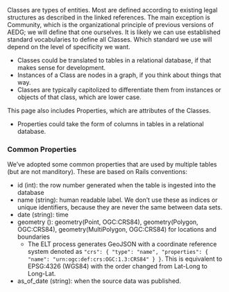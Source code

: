 Classes are types of entities. Most are defined according to existing legal structures as described in the linked references. The main exception is Community, which is the organizational principle of previous versions of AEDG; we will define that one ourselves. It is likely we can use established standard vocabularies to define all Classes. Which standard we use will depend on the level of specificity we want.  

  - Classes could be translated to tables in a relational database, if that makes sense for development. 
  - Instances of a Class are nodes in a graph, if you think about things that way.
  - Classes are typically capitolized to differentiate them from instances or objects of that class, which are lower case.

This page also includes Properties, which are attributes of the Classes. 

  - Properties could take the form of columns in tables in a relational database.

### Common Properties

We've adopted some common properties that are used by multiple tables (but are not manditory). These are based on Rails conventions:

- id (int): the row number generated when the table is ingested into the database
- name (string): human readable label. We don't use these as indices or unique identifiers, because they are never the same between data sets.
- date (string): time 
- geometry (): geometry(Point, OGC:CRS84), geometry(Polygon, OGC:CRS84), geometry(MultiPolygon, OGC:CRS84) for locations and boundaries
  - The ELT process generates GeoJSON with a coordinate reference system denoted as `"crs": { "type": "name", "properties": { "name": "urn:ogc:def:crs:OGC:1.3:CRS84" } }`. This is equivalent to EPSG:4326 (WGS84) with the order changed from Lat-Long to Long-Lat.
- as_of_date (string): when the source data was published.
